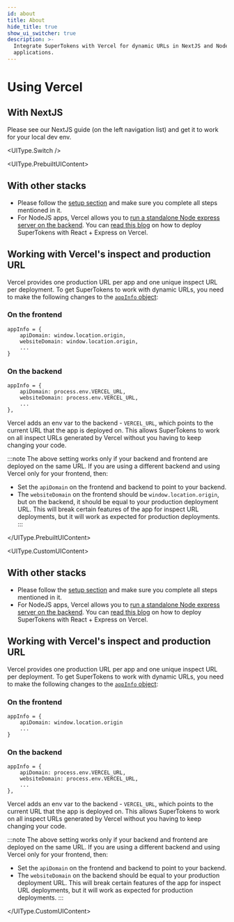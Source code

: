 ```yaml
---
id: about
title: About
hide_title: true
show_ui_switcher: true
description: >-
  Integrate SuperTokens with Vercel for dynamic URLs in NextJS and NodeJS
  applications.
---
```



# Using Vercel

## With NextJS
Please see our NextJS guide (on the left navigation list) and get it to work for your local dev env.

<UIType.Switch />

<UIType.PrebuiltUIContent>

## With other stacks
- Please follow the [setup section](/docs/quickstart/frontend-setup) and make sure you complete all steps mentioned in it.
- For NodeJS apps, Vercel allows you to [run a standalone Node express server on the backend](https://vercel.com/guides/using-express-with-vercel#standalone-express). You can [read this blog](https://supertokens.com/blog/how-to-deploy-supertokens-with-react-nodejs-express-on-vercel) on how to deploy SuperTokens with React + Express on Vercel.

## Working with Vercel's inspect and production URL

Vercel provides one production URL per app and one unique inspect URL per deployment. To get SuperTokens to work with dynamic URLs, you need to make the following changes to the [`appInfo` object](/docs/references/app-info):

### On the frontend

```text
appInfo = {
    apiDomain: window.location.origin,
    websiteDomain: window.location.origin,
    ...
}
```

### On the backend

```text
appInfo = {
    apiDomain: process.env.VERCEL_URL,
    websiteDomain: process.env.VERCEL_URL,
    ...
},
```

Vercel adds an env var to the backend - `VERCEL_URL`, which points to the current URL that the app is deployed on. This allows SuperTokens to work on all inspect URLs generated by Vercel without you having to keep changing your code.

:::note
The above setting works only if your backend and frontend are deployed on the same URL. If you are using a different backend and using Vercel only for your frontend, then:
- Set the `apiDomain` on the frontend and backend to point to your backend.
- The `websiteDomain` on the frontend should be `window.location.origin`, but on the backend, it should be equal to your production deployment URL. This will break certain features of the app for inspect URL deployments, but it will work as expected for production deployments.
:::

</UIType.PrebuiltUIContent>

<UIType.CustomUIContent>

## With other stacks
- Please follow the [setup section](../../custom-ui/init/frontend) and make sure you complete all steps mentioned in it.
- For NodeJS apps, Vercel allows you to [run a standalone Node express server on the backend](https://vercel.com/guides/using-express-with-vercel#standalone-express). You can [read this blog](https://supertokens.com/blog/how-to-deploy-supertokens-with-react-nodejs-express-on-vercel) on how to deploy SuperTokens with React + Express on Vercel.

## Working with Vercel's inspect and production URL

Vercel provides one production URL per app and one unique inspect URL per deployment. To get SuperTokens to work with dynamic URLs, you need to make the following changes to the [`appInfo` object](../../appinfo):

### On the frontend

```text
appInfo = {
    apiDomain: window.location.origin
    ...
}
```

### On the backend

```text
appInfo = {
    apiDomain: process.env.VERCEL_URL,
    websiteDomain: process.env.VERCEL_URL,
    ...
},
```

Vercel adds an env var to the backend - `VERCEL_URL`, which points to the current URL that the app is deployed on. This allows SuperTokens to work on all inspect URLs generated by Vercel without you having to keep changing your code.

:::note
The above setting works only if your backend and frontend are deployed on the same URL. If you are using a different backend and using Vercel only for your frontend, then:
- Set the `apiDomain` on the frontend and backend to point to your backend.
- The `websiteDomain` on the backend should be equal to your production deployment URL. This will break certain features of the app for inspect URL deployments, but it will work as expected for production deployments.
:::

</UIType.CustomUIContent>
